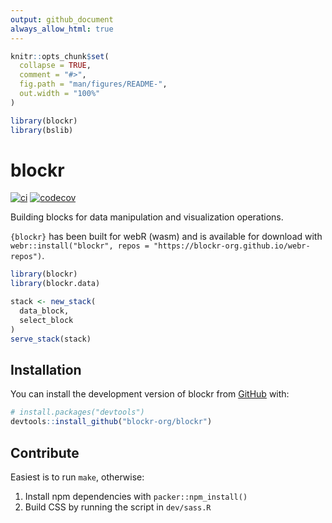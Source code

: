 ```yaml
---
output: github_document
always_allow_html: true
---
```


<!-- README.md is generated from README.Rmd. Please edit that file -->

```r
knitr::opts_chunk$set(
  collapse = TRUE,
  comment = "#>",
  fig.path = "man/figures/README-",
  out.width = "100%"
)

library(blockr)
library(bslib)
```

# blockr

<!-- badges: start -->
[![ci](https://github.com/blockr-org/blockr/actions/workflows/ci.yml/badge.svg)](https://github.com/blockr-org/blockr/actions/workflows/ci.yml)
[![codecov](https://codecov.io/github/blockr-org/blockr/graph/badge.svg?token=9AO88LK8FJ)](https://codecov.io/github/blockr-org/blockr)
<!-- badges: end -->

Building blocks for data manipulation and visualization operations.

`{blockr}` has been built for webR (wasm) and is available for download with 
`webr::install("blockr", repos = "https://blockr-org.github.io/webr-repos")`.

```r
library(blockr)
library(blockr.data)

stack <- new_stack(
  data_block,
  select_block
)
serve_stack(stack)
```

## Installation

You can install the development version of blockr from [GitHub](https://github.com/) with:

```r
# install.packages("devtools")
devtools::install_github("blockr-org/blockr")
```

## Contribute

Easiest is to run `make`, otherwise:

1. Install npm dependencies with `packer::npm_install()`
2. Build CSS by running the script in `dev/sass.R`
